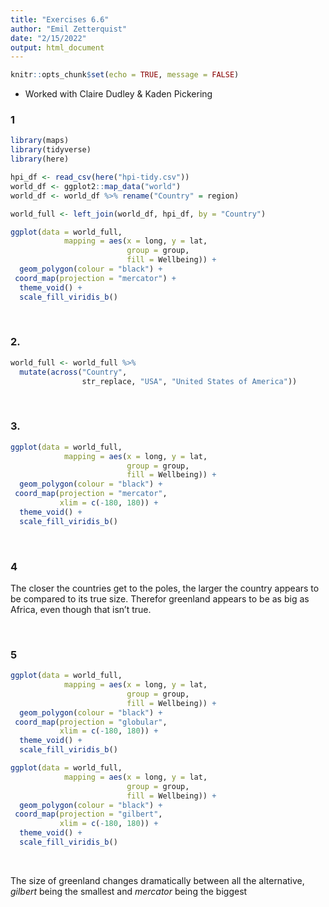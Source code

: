 ```yaml
---
title: "Exercises 6.6"
author: "Emil Zetterquist"
date: "2/15/2022"
output: html_document
---
```


```r
knitr::opts_chunk$set(echo = TRUE, message = FALSE)
```

* Worked with Claire Dudley & Kaden Pickering

### 1

```r
library(maps)
library(tidyverse)
library(here)

hpi_df <- read_csv(here("hpi-tidy.csv"))
world_df <- ggplot2::map_data("world")
world_df <- world_df %>% rename("Country" = region)

world_full <- left_join(world_df, hpi_df, by = "Country")

ggplot(data = world_full,
            mapping = aes(x = long, y = lat,
                          group = group,
                          fill = Wellbeing)) +
  geom_polygon(colour = "black") +
 coord_map(projection = "mercator") + 
  theme_void() +
  scale_fill_viridis_b()
```

<br> 


### 2.

```r
world_full <- world_full %>%
  mutate(across("Country",
                str_replace, "USA", "United States of America"))
```


<br>

### 3.

```r
ggplot(data = world_full,
            mapping = aes(x = long, y = lat,
                          group = group,
                          fill = Wellbeing)) +
  geom_polygon(colour = "black") +
 coord_map(projection = "mercator",
           xlim = c(-180, 180)) + 
  theme_void() +
  scale_fill_viridis_b()
```

<br>

### 4

The closer the countries get to the poles, the larger the country appears to be compared to its true size. Therefor greenland appears to be as big as Africa, even though that isn't true.

<br>

### 5

```r
ggplot(data = world_full,
            mapping = aes(x = long, y = lat,
                          group = group,
                          fill = Wellbeing)) +
  geom_polygon(colour = "black") +
 coord_map(projection = "globular",
           xlim = c(-180, 180)) + 
  theme_void() +
  scale_fill_viridis_b()
```

```r
ggplot(data = world_full,
            mapping = aes(x = long, y = lat,
                          group = group,
                          fill = Wellbeing)) +
  geom_polygon(colour = "black") +
 coord_map(projection = "gilbert",
           xlim = c(-180, 180)) + 
  theme_void() +
  scale_fill_viridis_b()
```

<br>

The size of greenland changes dramatically between all the alternative, *gilbert* being the smallest and *mercator* being the biggest

